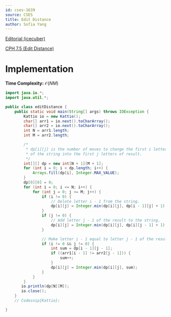 ```yaml
---
id: cses-1639
source: CSES
title: Edit Distance
author: Sofia Yang
---
```


[Editorial (icecuber)](https://codeforces.com/blog/entry/70018)

[CPH 7.5 (Edit Distance)](https://usaco.guide/CPH.pdf#page=84)

# Implementation
**Time Complexity:** $\mathcal{O}(NM)$

<LanguageSection>

<JavaSection>

```java
import java.io.*;
import java.util.*;

public class editDistance {
	public static void main(String[] args) throws IOException {
		Kattio io = new Kattio();
		char[] arr1 = io.next().toCharArray();
		char[] arr2 = io.next().toCharArray();
		int N = arr1.length;
		int M = arr2.length;

		/*
		 * dp[i][j] is the number of moves to change the first i letters
		 * of the string into the first j letters of result.
		 */
		int[][] dp = new int[N + 1][M + 1];
		for (int i = 0; i < dp.length; i++) {
			Arrays.fill(dp[i], Integer.MAX_VALUE);
		}
		dp[0][0] = 0;
		for (int i = 0; i <= N; i++) {
			for (int j = 0; j <= M; j++) {
				if (i != 0) {
					// Delete letter i - 1 from the string.
					dp[i][j] = Integer.min(dp[i][j], dp[i - 1][j] + 1);
				}
				if (j != 0) {
					// Add letter j - 1 of the result to the string.
					dp[i][j] = Integer.min(dp[i][j], dp[i][j - 1] + 1);
				}

				// Make letter i - 1 equal to letter j - 1 of the result.
				if (i != 0 && j != 0) {
					int sum = dp[i - 1][j - 1];
					if ((arr1[i - 1] != arr2[j - 1])) {
						sum++;
					}
					dp[i][j] = Integer.min(dp[i][j], sum);
				}
			}
		}
	   io.println(dp[N][M]);
	   io.close();
	}
	// Codesnip{Kattio};

}
```

</JavaSection>

</LanguageSection>
